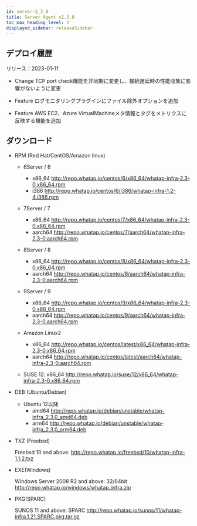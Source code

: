 ```yaml
---
id: server-2_3_0
title: Server Agent v2.3.0
toc_max_heading_level: 2
displayed_sidebar: releaseSidebar
---
```



## デプロイ履歴

リリース：2023-01-11

- <Status>Change</Status> TCP port check機能を非同期に変更し、接続遅延時の性能収集に影響がないように変更

- <Status>Feature</Status> ログモニタリングプラグインにファイル除外オプションを追加

- <Status>Feature</Status> AWS EC2、Azure VirtualMachineメタ情報とタグをメトリクスに反映する機能を追加

## ダウンロード

- RPM (Red Hat/CentOS/Amazon linux)

  - 6Server / 6 
    - x86_64 http://repo.whatap.io/centos/6/x86_64/whatap-infra-2.3-0.x86_64.rpm 
    - i386 http://repo.whatap.io/centos/6/i386/whatap-infra-1.2-4.i386.rpm

  - 7Server / 7 
    - x86_64 http://repo.whatap.io/centos/7/x86_64/whatap-infra-2.3-0.x86_64.rpm 
    - aarch64 http://repo.whatap.io/centos/7/aarch64/whatap-infra-2.3-0.aarch64.rpm

  - 8Server / 8 
    - x86_64 http://repo.whatap.io/centos/8/x86_64/whatap-infra-2.3-0.x86_64.rpm 
    - aarch64 http://repo.whatap.io/centos/8/aarch64/whatap-infra-2.3-0.aarch64.rpm

  - 9Server / 9 
    - x86_64 http://repo.whatap.io/centos/9/x86_64/whatap-infra-2.3-0.x86_64.rpm 
    - aarch64 http://repo.whatap.io/centos/9/aarch64/whatap-infra-2.3-0.aarch64.rpm

  - Amazon Linux2
    - x86_64 http://repo.whatap.io/centos/latest/x86_64/whatap-infra-2.3-0.x86_64.rpm 
    - aarch64 http://repo.whatap.io/centos/latest/aarch64/whatap-infra-2.3-0.aarch64.rpm

  - SUSE 12: x86_64 http://repo.whatap.io/suse/12/x86_64/whatap-infra-2.3-0.x86_64.rpm

- DEB (Ubuntu/Debian)
  - Ubuntu 12以降
    - amd64 http://repo.whatap.io/debian/unstable/whatap-infra_2.3.0_amd64.deb
    - arm64 http://repo.whatap.io/debian/unstable/whatap-infra_2.3.0_arm64.deb

- TXZ (Freebsd)

  Freebsd 10 and above: http://repo.whatap.io/freebsd/10/whatap-infra-1.1.2.txz

- EXE(Windows)

  Windows Server 2008 R2 and above: 32/64bit http://repo.whatap.io/windows/whatap_infra.zip

- PKG(SPARC)

  SUNOS 11 and above: SPARC http://repo.whatap.io/sunos/11/whatap-infra.1.21.SPARC.pkg.tar.gz
